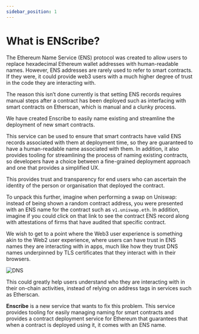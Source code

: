 ```yaml
---
sidebar_position: 1
---
```


# What is ENScribe?

The Ethereum Name Service (ENS) protocol was created to allow users to replace hexadecimal Ethereum wallet addresses with human-readable names. However, ENS addresses are rarely used to refer to smart contracts. 
If they were, it could provide web3 users with a much higher degree of trust in the code they are interacting with.

The reason this isn’t done currently is that setting ENS records requires manual steps after a contract has been deployed such as interfacing with smart contracts on Etherscan, which is manual and a clunky process.

We have created Enscribe to easily name existing and streamline the deployment of new smart contracts. 

This service can be used to ensure that smart contracts have valid ENS records associated with them at deployment time, so they are guaranteed to have a human-readable name associated with them. In addition, 
it also provides tooling for streamlining the process of naming existing contracts, so developers have a choice between a fine-grained deployment approach and one that provides a simplified UX.

This provides trust and transparency for end users who can ascertain the identity of the person or organisation that deployed the contract.

To unpack this further, imagine when performing a swap on Uniswap: instead of being shown a random contract address, you were presented with an ENS name for the contract such as `v1.uniswap.eth`. 
In addition, imagine if you could click on that link to see the contract ENS record along with attestations of firms that have audited that specific contract.

We wish to get to a point where the Web3 user experience is something akin to the Web2 user experience, where users can have trust in ENS names they are interacting with in apps, much like how they trust 
DNS names underpinned by TLS certificates that they interact with in their browsers.

![DNS](/img/dns.png)

This could greatly help users understand who they are interacting with in their on-chain activities, instead of relying on address tags in services such as Etherscan.

**Enscribe** is a new service that wants to fix this problem. This service provides tooling for easily managing naming for smart contracts and provides a contract deployment service for Ethereum that guarantees 
that when a contract is deployed using it, it comes with an ENS name.
